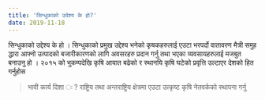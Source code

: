 ```yaml
---
title: 'सिन्धुकाको उदेश्य के हो?'
date: 2019-11-18
---
```


सिन्धुकाको उद्देश्य के हो ।
सिन्धुकाको प्रमुख उद्देश्य भनेको कृषकहरुलाई एउटा भरपर्दो वातावरण मैत्री समुह द्धारा आफ्नो उत्पादको बजारीकारणको लागि अवसरहरु प्रदान गर्नु तथा भएका व्यवसायहरुलाई मजबुत बनाउनु हो । २०१५ को भुकम्पदेखि कृषि आयात बढेको र स्थानयि कृषि घटेको प्रवृत्ति उल्टाएर देशको हित गर्नुहोस

> भावी कार्य दिशा ः ? राष्ट्रिय तथा अन्तराष्ट्रिय क्षेत्रमा एउटा उत्कृष्ट कृषि नेतवर्कको स्थापना गर्नु